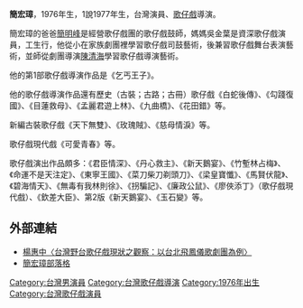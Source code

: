 {{Notability|3=Biographies|time=2022-06-06T06:20:26+00:00}}
{{BLP unsourced|time=2022-06-06T06:20:26+00:00}}
'''簡宏璋'''，1976年生，1說1977年生，台灣演員、[[歌仔戲|歌仔戲]]導演。

簡宏璋的爸爸[[簡明峰|簡明峰]]是經營歌仔戲團的歌仔戲鼓師，媽媽吳金葉是資深歌仔戲演員，工生行，他從小在家族劇團裡學習歌仔戲司鼓藝術，後兼習歌仔戲舞台表演藝術，並師從劇團導演[[陳清海|陳清海]]學習歌仔戲導演藝術。

他的第1部歌仔戲導演作品是《乞丐王子》。

他的歌仔戲導演作品還有歷史（古裝；古路；古冊）歌仔戲《白蛇後傳》、《勾踐復國》、《目蓮救母》、《孟麗君遊上林》、《九曲橋》、《花田錯》等。

新編古裝歌仔戲《天下無雙》、《玫瑰賊》、《慈母情淚》等。

歌仔戲現代戲《可愛青春》等。

歌仔戲演出作品頗多：《君臣情深》、《丹心救主》、《新天鵝宴》、《竹塹林占梅》、《命運不是天注定》、《東寧王國》、《菜刀柴刀剃頭刀》、《梁皇寶懺》、《馬賢伏龍》、《碧海情天》、《無毒有我林則徐》、《拐騙記》、《廉政公鼠》、《廖俠添丁》（歌仔戲現代戲）、《欽差大臣》、第2版《新天鵝宴》、《玉石變》等。

==外部連結==
*[http://blog.xuite.net/ncuetaiwun/blog/14673940 楊惠中〈台灣野台歌仔戲現狀之觀察：以台北飛鳳儀歌劇團為例〉]
*[https://web.archive.org/web/20071018210400/http://tw.myblog.yahoo.com/jw!rKrVHwDHQUCEUOPlmSs-/ 簡宏璋部落格]

[[Category:台灣男演員|Category:台灣男演員]]
[[Category:台灣歌仔戲導演|Category:台灣歌仔戲導演]]
[[Category:1976年出生|Category:1976年出生]]
[[Category:台灣歌仔戲演員|Category:台灣歌仔戲演員]]